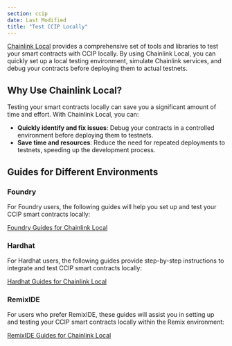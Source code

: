 ```yaml
---
section: ccip
date: Last Modified
title: "Test CCIP Locally"
---
```


[Chainlink Local](https://github.com/smartcontractkit/chainlink-local) provides a comprehensive set of tools and libraries to test your smart contracts with CCIP locally. By using Chainlink Local, you can quickly set up a local testing environment, simulate Chainlink services, and debug your contracts before deploying them to actual testnets.

## Why Use Chainlink Local?

Testing your smart contracts locally can save you a significant amount of time and effort. With Chainlink Local, you can:

- **Quickly identify and fix issues**: Debug your contracts in a controlled environment before deploying them to testnets.
- **Save time and resources**: Reduce the need for repeated deployments to testnets, speeding up the development process.

## Guides for Different Environments

### Foundry

For Foundry users, the following guides will help you set up and test your CCIP smart contracts locally:

[Foundry Guides for Chainlink Local](/chainlink-local/build/ccip/foundry)

### Hardhat

For Hardhat users, the following guides provide step-by-step instructions to integrate and test CCIP smart contracts locally:

[Hardhat Guides for Chainlink Local](/chainlink-local/build/ccip/hardhat)

### RemixIDE

For users who prefer RemixIDE, these guides will assist you in setting up and testing your CCIP smart contracts locally within the Remix environment:

[RemixIDE Guides for Chainlink Local](/chainlink-local/build/ccip/remix)
